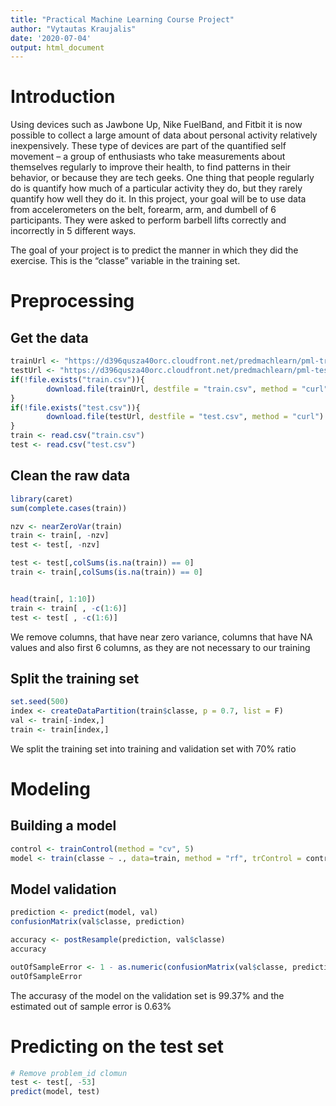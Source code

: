 ```yaml
---
title: "Practical Machine Learning Course Project"
author: "Vytautas Kraujalis"
date: '2020-07-04'
output: html_document
---
```


# Introduction

Using devices such as Jawbone Up, Nike FuelBand, and Fitbit it is now possible to collect a large amount of data about personal activity relatively inexpensively. These type of devices are part of the quantified self movement – a group of enthusiasts who take measurements about themselves regularly to improve their health, to find patterns in their behavior, or because they are tech geeks. One thing that people regularly do is quantify how much of a particular activity they do, but they rarely quantify how well they do it. In this project, your goal will be to use data from accelerometers on the belt, forearm, arm, and dumbell of 6 participants. They were asked to perform barbell lifts correctly and incorrectly in 5 different ways.

The goal of your project is to predict the manner in which they did the exercise. This is the "classe" variable in the training set.

# Preprocessing
## Get the data
```r
trainUrl <- "https://d396qusza40orc.cloudfront.net/predmachlearn/pml-training.csv"
testUrl <- "https://d396qusza40orc.cloudfront.net/predmachlearn/pml-testing.csv"
if(!file.exists("train.csv")){
        download.file(trainUrl, destfile = "train.csv", method = "curl")
}
if(!file.exists("test.csv")){
        download.file(testUrl, destfile = "test.csv", method = "curl")
}
train <- read.csv("train.csv")
test <- read.csv("test.csv")
```

## Clean the raw data
```r
library(caret)
sum(complete.cases(train))

nzv <- nearZeroVar(train)
train <- train[, -nzv]
test <- test[, -nzv]

test <- test[,colSums(is.na(train)) == 0]
train <- train[,colSums(is.na(train)) == 0]


head(train[, 1:10])
train <- train[ , -c(1:6)]
test <- test[ , -c(1:6)]
```
We remove columns, that have near zero variance, columns that have NA values and also first 6 columns, as they are not necessary to our training

## Split the training set
```r

set.seed(500)
index <- createDataPartition(train$classe, p = 0.7, list = F)
val <- train[-index,]
train <- train[index,]
```
We split the training set into training and validation set with 70% ratio

# Modeling
## Building a model
```r
control <- trainControl(method = "cv", 5)
model <- train(classe ~ ., data=train, method = "rf", trControl = control, ntree = 250)
```

## Model validation
```r
prediction <- predict(model, val)
confusionMatrix(val$classe, prediction)

accuracy <- postResample(prediction, val$classe)
accuracy

outOfSampleError <- 1 - as.numeric(confusionMatrix(val$classe, prediction)$overall[1])
outOfSampleError
```
The accurasy of the model on the validation set is 99.37% and the estimated out of sample error is 0.63%

# Predicting on the test set
```r
# Remove problem_id clomun
test <- test[, -53]
predict(model, test)
```


















